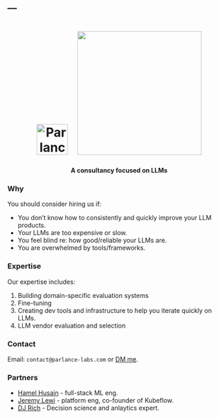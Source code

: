 ---
---

```{=html}
<style>
    .cube {
      margin-right: 1.5vw;  /* Use viewport units for responsive margin */
    }
    /* Media query for small screens */
    @media only screen and (max-width: 600px) {
      .cube {
        width: auto;  /* Auto width to maintain aspect ratio */
        max-width: 50%;  /* Max width 100% of parent container */
        height: auto;  /* Auto height to maintain aspect ratio */
        margin-right: 0;
      }
      h1 img {
        margin-top: 10px; /* Add a top margin on small screens */
      }
    }
</style>
<center>
<h1><img src="b.png" alt="Parlance Labs" width="70" class="cube"> <img src="c.png" width="280"></img></h1>
<h4> A consultancy focused on LLMs</h4>
</center>
```

### Why

You should consider hiring us if:

- You don’t know how to consistently and quickly improve your LLM products.
- Your LLMs are too expensive or slow.
- You feel blind re: how good/reliable your LLMs are.
- You are overwhelmed by tools/frameworks.

### Expertise

Our expertise includes:

1. Building domain-specific evaluation systems
2. Fine-tuning
3. Creating dev tools and infrastructure to help you iterate quickly on LLMs.
4. LLM vendor evaluation and selection

### Contact

Email: `contact@parlance-labs.com` or [DM me](https://twitter.com/HamelHusain).


### Partners

- [Hamel Husain](https://hamel.dev/) - full-stack ML eng.
- [Jeremy Lewi](https://www.linkedin.com/in/jeremy-lewi-600aaa8/) -  platform eng, co-founder of Kubeflow.
- [DJ Rich](https://www.linkedin.com/in/dj-rich-90b91753/) - Decision science and anlaytics expert.
